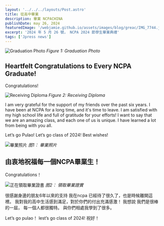 ```yaml
---
layout: '../../../layouts/Post.astro'
title: 從高中畢業
description: 畢業 NCPACHINA
publishDate: may 26, 2024
featuredImage: '/webjamie.github.io/assets/images/blog/greac/IMG_7744.jpg'
excerpt: '2024 年 5 月 26 號， NCPA 2024 節學生畢業典禮'
tags: ['Jpress news']
---
```

 
![Graduation Photo](/webjamie.github.io/assets/images/blog/greac/IMG_7753.JPG)
*Figure 1: Graduation Photo*

## Heartfelt Congratulations to Every NCPA Graduate!

Congratulations!

![Receiving Diploma](/webjamie.github.io/assets/images/blog/greac/IMG_7747.jpg)
*Figure 2: Receiving Diploma*

I am very grateful for the support of my friends over the past six years.
I have been at NCPA for a long time, and it's time to leave.
I am satisfied with my high school life and full of gratitude for your efforts!
I want to say that we are an amazing class, and each one of us is unique. I have learned a lot from being with you all.

Let’s go Pulao! Let’s go class of 2024!
Best wishes!



![畢業照片](/webjamie.github.io/assets/images/blog/greac/IMG_7753.JPG)
*图1： 畢業照片*

## 由衷地祝福每一個NCPA畢業生！

Congratulations！ 

![正在領取畢業證書](/webjamie.github.io/assets/images/blog/greac/IMG_7747.jpg)
*图2： 領取畢業證實*

很感謝身邊的朋友6年以來的支持
我在ncpa 已經待了很久了，也是時候離開這裡。
我對我的高中生活感到滿足，對於你們的付出充滿感激！ 
我想說 我們是很棒的一屆， 每一個人都很獨特。 與你們相處我學到了很多。

Let’s go pulao！ lest’s go class of 2024!
祝好！
